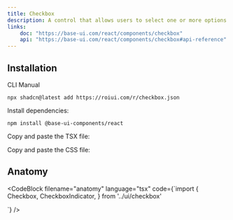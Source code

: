 ```yaml
---
title: Checkbox
description: A control that allows users to select one or more options from a set.
links:
    doc: "https://base-ui.com/react/components/checkbox"
    api: "https://base-ui.com/react/components/checkbox#api-reference"
---
```


<ComponentPreview name="checkbox-demo" />

## Installation

<InstallationTabs>

<InstallationTabsList>
    <InstallationTabsTrigger value="cli">CLI</InstallationTabsTrigger>
    <InstallationTabsTrigger value="manual">Manual</InstallationTabsTrigger>
</InstallationTabsList>

<InstallationTabsContent value="cli">

```package-install
npx shadcn@latest add https://roiui.com/r/checkbox.json
```

</InstallationTabsContent>

<InstallationTabsContent value="manual">

Install dependencies:

```package-install
npm install @base-ui-components/react
```

Copy and paste the TSX file:

<ComponentSource
    src="registry/brook/ui/checkbox/checkbox.tsx"
    title="components/ui/checkbox.tsx"
    collapsible={true}
/>

Copy and paste the CSS file:

<ComponentSource
    src="registry/brook/ui/checkbox/checkbox.module.css"
    title="components/ui/checkbox.module.css"
    language="css"
    collapsible={true}
/>

</InstallationTabsContent>

</InstallationTabs>

## Anatomy

<CodeBlock
filename="anatomy"
  language="tsx"
  code={`import {
  Checkbox,
  CheckboxIndicator,
} from '../ui/checkbox'

<Checkbox>
    <CheckboxIndicator />
</Checkbox>
`} />
